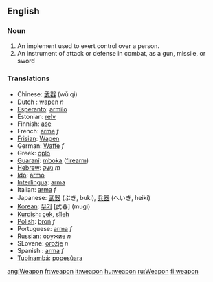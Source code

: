 ==English==
===Noun===
#An implement used to exert control over a person.
#An instrument of attack or defense in combat, as a gun, missile, or sword

===Translations===
*Chinese: [[武器]] (wǔ qì)
*[[Dutch]] : [[wapen]] ''n''
*[[Esperanto]]: [[armilo]]
*Estonian: [[relv]]
*Finnish: [[ase]]
*French: [[arme]] ''f''
*[[Frisian]]: [[Wapen]]
*German: [[Waffe]] ''f''
*Greek: [[oplo]]
*[[Guaraní]]: [[mboka]] ([[firearm]])
*[[Hebrew]]: [[נשק]] ''m''
*[[Ido]]: [[armo]]
*[[Interlingua]]: [[arma]]
*Italian: [[arma]] ''f''
*Japanese: [[武器]] (ぶき, buki), [[兵器]] (へいき, heiki)
*[[Korean]]: [[무기]] [武器] (mugi)
*[[Kurdish]]: [[çek]], [[sîleh]]
*[[Polish]]: [[broń]] ''f''
*Portuguese: [[arma]] ''f''
*[[Russian]]: [[оружие]] ''n''
*SLovene: [[orožje]] ''n''
*Spanish : [[arma]] ''f''
*[[Tupinambá]]: [[popesûara]]

[[ang:Weapon]]
[[fr:weapon]]
[[it:weapon]]
[[hu:weapon]]
[[ru:Weapon]]
[[fi:weapon]]